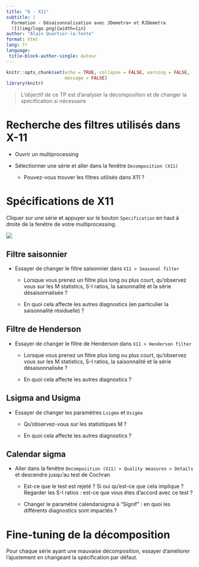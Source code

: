 ```yaml
---
title: "6 - X11"
subtitle: |
  Formation - Désaisonnalisation avec JDemetra+ et RJDemetra
  ![](img/logo.png){width=1in}
author: "Alain Quartier-la-Tente"
format: html
lang: fr
language:
 title-block-author-single: Auteur
---
```


```r
knitr::opts_chunk$set(echo = TRUE, collapse = FALSE, warning = FALSE,
                      message = FALSE)
library(knitr)
```

> L'objectif de ce TP est d'analyser la décomposition et de changer la spécification si nécessaire

# Recherche des filtres utilisés dans X-11

-   Ouvrir un multiprocessing

-   Sélectionner une série et aller dans la fenêtre `Decomposition (X11)`

    -   Pouvez-vous trouver les filtres utilisés dans X11 ?

# Spécifications de X11

Cliquer sur une série et appuyer sur le bouton `Specification` en haut à droite de la fenêtre de votre multiprocessing.

![](img/tp5_jd_1.png)

## Filtre saisonnier

-   Essayer de changer le filtre saisonnier dans `X11 > Seasonal filter`

    -   Lorsque vous prenez un filtre plus long ou plus court, qu'observez vous sur les M statistics, S-I ratios, la saisonnalité et la série désaisonnalisée ?

    -   En quoi cela affecte les autres diagnostics (en particulier la saisonnalité résiduelle) ?

## Filtre de Henderson

-   Essayer de changer le filtre de Henderson dans `X11 > Henderson filter`

    -   Lorsque vous prenez un filtre plus long ou plus court, qu'observez vous sur les M statistics, S-I ratios, la saisonnalité et la série désaisonnalisée ?

    -   En quoi cela affecte les autres diagnostics ?

## Lsigma and Usigma

-   Essayer de changer les paramètres `Lsigma` et `Usigma`

    -   Qu'observez-vous sur les statistiques M ?

    -   En quoi cela affecte les autres diagnostics ?

## Calendar sigma

-   Aller dans la fenêtre `Decomposition (X11) > Quality measures > Details` et descendre jusqu'au test de Cochran

    -   Est-ce que le test est rejeté ?
        Si oui qu'est-ce que cela implique ?
        Regarder les S-I ratios : est-ce que vous êtes d'accord avec ce test ?

    -   Changer le paramètre calendarsigma à "Signif" : en quoi les différents diagnostics sont impactés ?

# Fine-tuning de la décomposition

Pour chaque série ayant une mauvaise décomposition, essayer d'améliorer l'ajustement en changeant la spécification par défaut.

